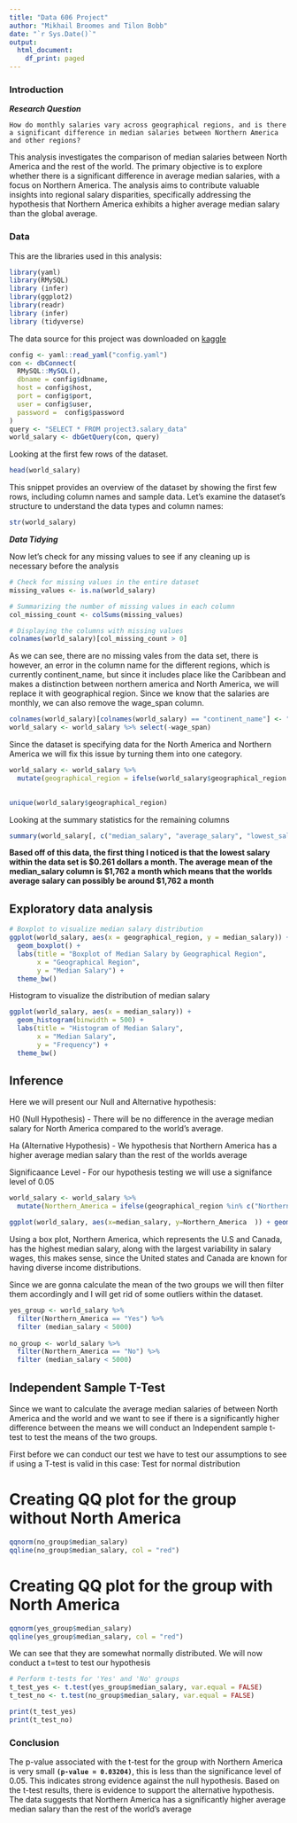 ---
title: "Data 606 Project"
author: "Mikhail Broomes and Tilon Bobb"
date: "`r Sys.Date()`"
output:
  html_document:
    df_print: paged
---
### Introduction

***Research Question***

`How do monthly salaries vary across geographical regions, and is there a significant difference in median salaries between Northern America and other regions?`

This analysis investigates the comparison of median salaries between North America and the rest of the world. The primary objective is to explore whether there is a significant difference in average median salaries, with a focus on Northern America. The analysis aims to contribute valuable insights into regional salary disparities, specifically addressing the hypothesis that Northern America exhibits a higher average median salary than the global average.

### Data

This are the libraries used in this analysis: 

```{r setup}
library(yaml)
library(RMySQL)
library (infer)
library(ggplot2)
library(readr)
library (infer)
library (tidyverse)
```


The data source for this project was downloaded on [kaggle](https://www.kaggle.com/datasets/zedataweaver/global-salary-data)

```{r cars}
config <- yaml::read_yaml("config.yaml")
con <- dbConnect(
  RMySQL::MySQL(),
  dbname = config$dbname,
  host = config$host,
  port = config$port,
  user = config$user,
  password =  config$password
)
query <- "SELECT * FROM project3.salary_data"
world_salary <- dbGetQuery(con, query)
```

Looking at the first few rows of the dataset.  

```{r pressure}
head(world_salary)
```

This snippet provides an overview of the dataset by showing the first few rows, including column names and sample data. Let's examine the dataset's structure to understand the data types and column names:
```{r}
str(world_salary)
```

***Data Tidying***

Now let's check for any missing values to see if any cleaning up is necessary before the analysis
```{r}
# Check for missing values in the entire dataset
missing_values <- is.na(world_salary)

# Summarizing the number of missing values in each column
col_missing_count <- colSums(missing_values)

# Displaying the columns with missing values
colnames(world_salary)[col_missing_count > 0]
```
As we can see, there are no missing vales from the data set, there is however, an error in the column name for the different regions, which is currently continent_name, but since it includes place like the Caribbean and makes a distinction between northern america and North America, we will replace it with geographical region. Since we know that the salaries are monthly, we can also remove the wage_span column.

```{r}
colnames(world_salary)[colnames(world_salary) == "continent_name"] <- "geographical_region"
world_salary <- world_salary %>% select(-wage_span)
```

Since the dataset is specifying data for the North America and Northern America we will fix this issue by turning them into one category.

```{r}
world_salary <- world_salary %>%
  mutate(geographical_region = ifelse(world_salary$geographical_region == "North America", "Northern America", world_salary$geographical_region))

  
unique(world_salary$geographical_region)
```



Looking at the summary statistics for the remaining columns 

```{r}
summary(world_salary[, c("median_salary", "average_salary", "lowest_salary", "highest_salary")])
```
**Based off of this data, the first thing I noticed is that the lowest salary within the data set is $0.261 dollars a month. The average mean of the median_salary column is $1,762 a month which means that the worlds average salary can possibly be around $1,762 a month**

## Exploratory data analysis


```{r}
# Boxplot to visualize median salary distribution
ggplot(world_salary, aes(x = geographical_region, y = median_salary)) +
  geom_boxplot() +
  labs(title = "Boxplot of Median Salary by Geographical Region",
       x = "Geographical Region",
       y = "Median Salary") +
  theme_bw()
```
Histogram to visualize the distribution of median salary

```{r}
ggplot(world_salary, aes(x = median_salary)) +
  geom_histogram(binwidth = 500) +
  labs(title = "Histogram of Median Salary",
       x = "Median Salary",
       y = "Frequency") +
  theme_bw()
```



## Inference 

Here we will present our Null and Alternative hypothesis:

H0 (Null Hypothesis) - There will be no difference in the average median salary for North America compared to the world's average. 

Ha (Alternative Hypothesis) - We hypothesis that Northern America has a higher average median salary than the rest of the worlds average

Significaance Level - For our hypothesis testing we will use a signifance level of 0.05

```{r}
world_salary <- world_salary %>%
  mutate(Northern_America = ifelse(geographical_region %in% c("Northern America","North America","Central America"), "Yes", "No"))
```


```{r }
ggplot(world_salary, aes(x=median_salary, y=Northern_America  )) + geom_boxplot() + theme_bw()
```


Using a box plot, Northern America, which represents the U.S and Canada, has the highest median salary, along with the largest variability in salary wages, this makes sense, since the United states and Canada are known for having diverse income distributions.


Since we are gonna calculate the mean of the two groups we will then filter them accordingly and I will get rid of some outliers within the dataset. 


```{r}

yes_group <- world_salary %>% 
  filter(Northern_America == "Yes") %>% 
  filter (median_salary < 5000)
  
no_group <- world_salary %>% 
  filter(Northern_America == "No") %>% 
  filter (median_salary < 5000)
```

## Independent Sample T-Test 

Since we want to calculate the average median salaries of between North America and the world and we want to see if there is a significantly higher difference between the means we will conduct an Independent sample t-test to test the means of the two groups.

First before we can conduct our test we have to test our assumptions to see if using a T-test is valid in this case:
Test for normal distribution 


# Creating QQ plot for the group without North America
```{r}
qqnorm(no_group$median_salary)
qqline(no_group$median_salary, col = "red")

```


# Creating QQ plot for the group with North America
```{r}

qqnorm(yes_group$median_salary)
qqline(yes_group$median_salary, col = "red")


```

We can see that they are somewhat normally distributed. We will now conduct a t=test to test our hypothesis  

```{r}
# Perform t-tests for 'Yes' and 'No' groups
t_test_yes <- t.test(yes_group$median_salary, var.equal = FALSE)
t_test_no <- t.test(no_group$median_salary, var.equal = FALSE)

print(t_test_yes)
print(t_test_no)
```
### Conclusion

The p-value associated with the t-test for the group with Northern America is very small **`(p-value = 0.03204)`**, this is less than the significance level of 0.05. This indicates strong evidence against the null hypothesis. Based on the t-test results, there is evidence to support the alternative hypothesis. The data suggests that Northern America has a significantly higher average median salary than the rest of the world's average
